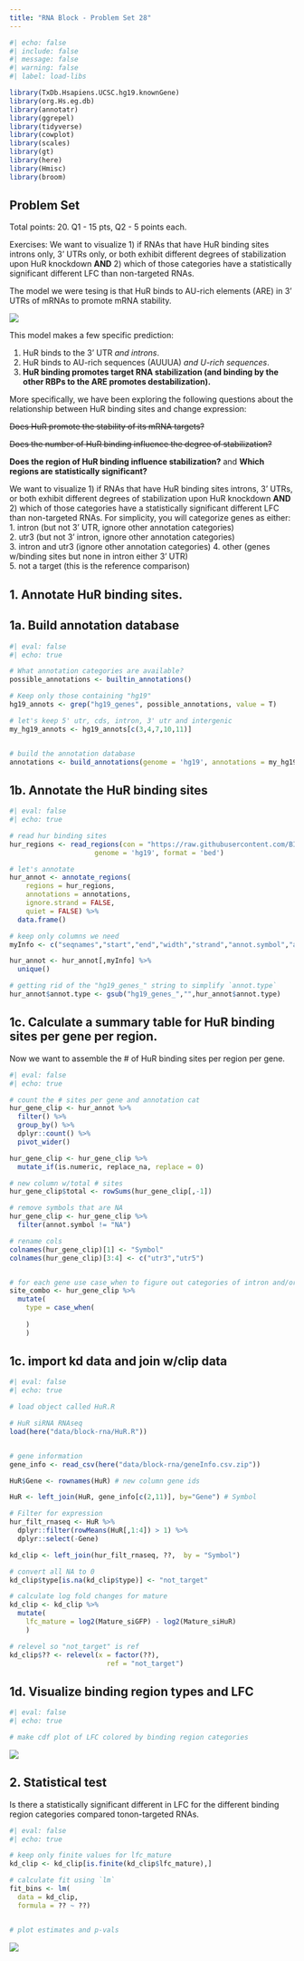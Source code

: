 ```yaml
---
title: "RNA Block - Problem Set 28"
---
```



```r
#| echo: false
#| include: false
#| message: false
#| warning: false
#| label: load-libs

library(TxDb.Hsapiens.UCSC.hg19.knownGene)
library(org.Hs.eg.db)
library(annotatr)
library(ggrepel)
library(tidyverse)
library(cowplot)
library(scales) 
library(gt)
library(here)
library(Hmisc)
library(broom)

```


## Problem Set

Total points: 20. Q1 - 15 pts, Q2 - 5 points each.

Exercises: We want to visualize 1) if RNAs that have HuR binding sites introns only, 3' UTRs only, or both exhibit different degrees of stabilization upon HuR knockdown **AND** 2) which of those categories have a statistically significant different LFC than non-targeted RNAs.

The model we were tesing is that HuR binds to AU-rich elements (ARE) in 3’ UTRs of mRNAs to promote mRNA stability.

![](/img/block-rna/hur_mechanism.png)

This model makes a few specific prediction:  

1. HuR binds to the 3' UTR *and introns*.
2. HuR binds to AU-rich sequences (AUUUA) *and U-rich sequences*.  
3. **HuR binding promotes target RNA stabilization (and binding by the other RBPs to the ARE promotes destabilization).**  

More specifically, we have been exploring the following questions  about the relationship between HuR binding sites and change expression:  

~~Does HuR promote the stability of its mRNA targets?~~ 

~~Does the number of HuR binding influence the degree of stabilization?~~  

**Does the region of HuR binding influence stabilization?** and **Which regions are statistically significant?**  

We want to visualize 1) if RNAs that have HuR binding sites introns, 3' UTRs, or both exhibit different degrees of stabilization upon HuR knockdown **AND** 2) which of those categories have a statistically significant different LFC than non-targeted RNAs. For simplicity, you will categorize genes as either:
1. intron (but not 3' UTR, ignore other annotation categories)   
2. utr3  (but not 3' intron, ignore other annotation categories)   
3. intron and utr3 (ignore other annotation categories)
4. other (genes w/binding sites but none in intron either 3' UTR)  
5. not a target (this is the reference comparison)



## 1. Annotate HuR binding sites.

## 1a. Build annotation database  

```r
#| eval: false
#| echo: true

# What annotation categories are available?
possible_annotations <- builtin_annotations()

# Keep only those containing "hg19"
hg19_annots <- grep("hg19_genes", possible_annotations, value = T)

# let's keep 5' utr, cds, intron, 3' utr and intergenic
my_hg19_annots <- hg19_annots[c(3,4,7,10,11)]


# build the annotation database
annotations <- build_annotations(genome = 'hg19', annotations = my_hg19_annots)

```


## 1b. Annotate the HuR binding sites

```r
#| eval: false
#| echo: true

# read hur binding sites
hur_regions <- read_regions(con = "https://raw.githubusercontent.com/BIMSBbioinfo/RCAS_meta-analysis/master/rbp-binding-sites/SRR248532.clusters.bed",
                     genome = 'hg19', format = 'bed')

# let's annotate
hur_annot <- annotate_regions(
    regions = hur_regions,
    annotations = annotations,
    ignore.strand = FALSE,
    quiet = FALSE) %>%
  data.frame()

# keep only columns we need
myInfo <- c("seqnames","start","end","width","strand","annot.symbol","annot.type")

hur_annot <- hur_annot[,myInfo] %>%
  unique() 

# getting rid of the "hg19_genes_" string to simplify `annot.type`
hur_annot$annot.type <- gsub("hg19_genes_","",hur_annot$annot.type)

```

## 1c. Calculate a summary table for HuR binding sites per gene per region.

Now we want to assemble the # of HuR binding sites per region per gene.


```r
#| eval: false
#| echo: true

# count the # sites per gene and annotation cat
hur_gene_clip <- hur_annot %>%
  filter() %>%
  group_by() %>%
  dplyr::count() %>%
  pivot_wider()

hur_gene_clip <- hur_gene_clip %>%
  mutate_if(is.numeric, replace_na, replace = 0)

# new column w/total # sites
hur_gene_clip$total <- rowSums(hur_gene_clip[,-1]) 

# remove symbols that are NA
hur_gene_clip <- hur_gene_clip %>%
  filter(annot.symbol != "NA")

# rename cols
colnames(hur_gene_clip)[1] <- "Symbol"
colnames(hur_gene_clip)[3:4] <- c("utr3","utr5")


# for each gene use case_when to figure out categories of intron and/or 3' UTR binding
site_combo <- hur_gene_clip %>%
  mutate(
    type = case_when(
      
    )
    ) 

```

## 1c. import kd data and join w/clip data

```r
#| eval: false
#| echo: true

# load object called HuR.R

# HuR siRNA RNAseq
load(here("data/block-rna/HuR.R"))


# gene information
gene_info <- read_csv(here("data/block-rna/geneInfo.csv.zip"))

HuR$Gene <- rownames(HuR) # new column gene ids

HuR <- left_join(HuR, gene_info[c(2,11)], by="Gene") # Symbol

# Filter for expression
hur_filt_rnaseq <- HuR %>%
  dplyr::filter(rowMeans(HuR[,1:4]) > 1) %>%
  dplyr::select(-Gene)

kd_clip <- left_join(hur_filt_rnaseq, ??,  by = "Symbol") 

# convert all NA to 0
kd_clip$type[is.na(kd_clip$type)] <- "not_target"

# calculate log fold changes for mature
kd_clip <- kd_clip %>%
  mutate(
    lfc_mature = log2(Mature_siGFP) - log2(Mature_siHuR)
    )

# relevel so "not_target" is ref
kd_clip$?? <- relevel(x = factor(??),
                        ref = "not_target")
```

## 1d. Visualize binding region types and LFC


```r
#| eval: false
#| echo: true

# make cdf plot of LFC colored by binding region categories


```


![](/img/block-rna/hur_region_kd.png)

## 2. Statistical test

Is there a statistically significant different in LFC for the different binding region categories compared tonon-targeted RNAs. 



```r
#| eval: false
#| echo: true

# keep only finite values for lfc_mature
kd_clip <- kd_clip[is.finite(kd_clip$lfc_mature),]

# calculate fit using `lm`
fit_bins <- lm(
  data = kd_clip,
  formula = ?? ~ ??)


# plot estimates and p-vals


```

![](/img/block-rna/hur_region_kd_estimates.png)
